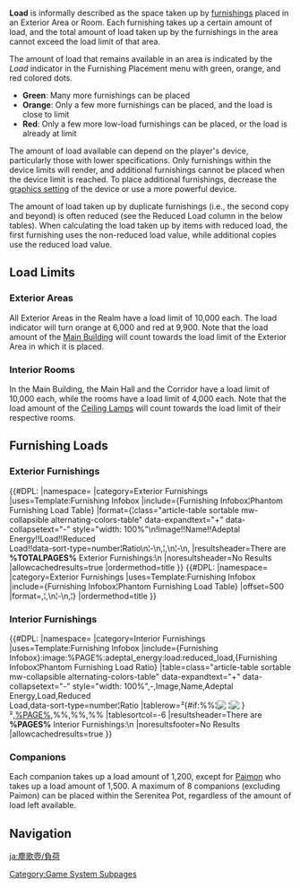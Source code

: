 {{DISPLAYTITLE:Load}}
{{SereniteaPotTabs}}

'''Load''' is informally described as the space taken up by [[furnishings]] placed in an Exterior Area or Room. Each furnishing takes up a certain amount of load, and the total amount of load taken up by the furnishings in the area cannot exceed the load limit of that area.

The amount of load that remains available in an area is indicated by the ''Load'' indicator in the Furnishing Placement menu with green, orange, and red colored dots.
*'''Green''': Many more furnishings can be placed
*'''Orange''': Only a few more furnishings can be placed, and the load is close to limit
*'''Red''': Only a few more low-load furnishings can be placed, or the load is already at limit

The amount of load available can depend on the player's device, particularly those with lower specifications. Only furnishings within the device limits will render, and additional furnishings cannot be placed when the device limit is reached. To place additional furnishings, decrease the [[Settings#Graphics|graphics setting]] of the device or use a more powerful device.

The amount of load taken up by duplicate furnishings (i.e., the second copy and beyond) is often reduced (see the Reduced Load column in the below tables). When calculating the load taken up by items with reduced load, the first furnishing uses the non-reduced load value, while additional copies use the reduced load value.

==Load Limits==
===Exterior Areas===
{{See also|Category:Serenitea Pot Locations}}
All Exterior Areas in the Realm have a load limit of 10,000 each. The load indicator will turn orange at 6,000 and red at 9,900. Note that the load amount of the [[Main Building/Mansion|Main Building]] will count towards the load limit of the Exterior Area in which it is placed.

===Interior Rooms===
{{See also|Main Building/Mansion}}
In the Main Building, the Main Hall and the Corridor have a load limit of 10,000 each, while the rooms have a load limit of 4,000 each. Note that the load amount of the [[Decoration/Ceiling Lamp|Ceiling Lamp]]s will count towards the load limit of their respective rooms.

==Furnishing Loads==
===Exterior Furnishings===
{{See also|Exterior Furnishings}}
{{#DPL:
|namespace=
|category=Exterior Furnishings
|uses=Template:Furnishing Infobox
|include={Furnishing Infobox¦Phantom Furnishing Load Table}
|format={¦class="article-table sortable mw-collapsible alternating-colors-table" data-expandtext="+" data-collapsetext="-" style="width: 100%"\n!Image!!Name!!Adeptal Energy!!Load!!Reduced<br />Load!!data-sort-type=number¦Ratio\n¦-\n,¦,\n¦-\n,
|resultsheader=There are '''%TOTALPAGES%''' Exterior Furnishings:\n
|noresultsheader=No Results
|allowcachedresults=true
|ordermethod=title
}}
{{#DPL:
|namespace=
|category=Exterior Furnishings
|uses=Template:Furnishing Infobox
|include={Furnishing Infobox¦Phantom Furnishing Load Table}
|offset=500
|format=,¦,\n¦-\n,¦}
|ordermethod=title
}}
===Interior Furnishings===
{{See also|Interior Furnishings}}
{{#DPL:
|namespace=
|category=Interior Furnishings
|uses=Template:Furnishing Infobox
|include={Furnishing Infobox}:image:%PAGE%:adeptal_energy:load:reduced_load,{Furnishing Infobox¦Phantom Furnishing Load Ratio}
|table=class="article-table sortable mw-collapsible alternating-colors-table" data-expandtext="+" data-collapsetext="-" style="width: 100%",-,Image,Name,Adeptal Energy,Load,Reduced<br />Load,data-sort-type=number¦Ratio
|tablerow=²{#if:%%¦[[File:%%¦45x45px¦link=%PAGE%|&nbsp;]]¦[[File:Item %PAGE%.png¦45x45px¦link=%PAGE%|&nbsp;]]}²,[[%PAGE%]],%%,%%,%%
|tablesortcol=-6
|resultsheader=There are '''%PAGES%''' Interior Furnishings:\n
|noresultsfooter=No Results
|allowcachedresults=true
}}

===Companions===
{{See also|Companion}}
Each companion takes up a load amount of 1,200, except for [[Paimon/Companion|Paimon]] who takes up a load amount of 1,500. A maximum of 8 companions (excluding Paimon) can be placed within the Serenitea Pot, regardless of the amount of load left available.

==Navigation==
{{Game Systems Navbox|Other}}
[[Category:Game System Subpages]]

[[ja:塵歌壺/負荷]]